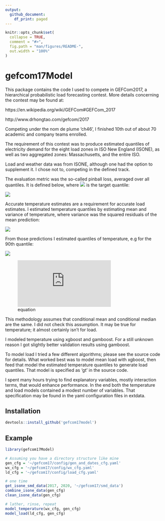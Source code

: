 ```yaml
---
output:
  github_document:
    df_print: paged
---
```


<!-- README.md is generated from README.Rmd. Please edit that file -->

```r
knitr::opts_chunk$set(
  collapse = TRUE,
  comment = "#>",
  fig.path = "man/figures/README-",
  out.width = "100%"
)
```

# gefcom17Model

<!-- badges: start -->
<!-- badges: end -->

This package contains the code I used to compete in GEFCom2017, a hierarchical probabilistic load forecasting contest.  More details concerning the contest may be found at:

https://en.wikipedia.org/wiki/GEFCom#GEFCom_2017

http://www.drhongtao.com/gefcom/2017

Competing under the nom de plume 'ch46', I finished 10th out of about 70 academic and company teams enrolled.

The requirement of this contest was to produce estimated quantiles of electricity demand for the eight load zones in ISO New England (ISONE), as well as two aggregated zones: Massachusetts, and the entire ISO.

Load and weather data was from ISONE, although one had the option to supplement it.  I chose not to, competing in the defined track.
  
The evaluation metric was the so-called pinball loss, averaged over all quantiles. It is defined below, where <img src=https://private.codecogs.com/png.download?%5Ctau> is the target quantile:  
   
<img src =https://private.codecogs.com/png.download?%5Cbegin%7Bmultiline%7D%20%5Cbegin%7Baligned%7D%20F_%7B%5Ctau%7D%28y%2C%5Chat%7By%7D%29%20%3D%20%26%5Chspace%7B.1cm%7D%28y%20-%20%5Chat%7By%7D%29%20%5Ctau%20%5Chspace%7B1cm%7D%20%5Ctextrm%7B%20if%20%7D%20y%20%5Cgeq%20%5Chat%7By%7D%5C%5C%5C%20%3D%20%26%5Chspace%7B.1cm%7D%28%5Chat%7By%7D%20-%20y%29%20%281%20-%20%5Ctau%29%20%5Ctextrm%7B%20if%20%7D%20%5Chat%7By%7D%20%3E%20y%20%5Cend%7Baligned%7D%20%5Cend%7Bmultiline%7D>      
    
    
Accurate temperature estimates are a requirement for accurate load estimates. I estimated temperature quantiles by estimating mean and variance of temperature, where variance was the squared residuals of the mean prediction:  
   
<img src=https://private.codecogs.com/png.download?%5Csigma_%7Btemp%7D%5E%7B2%7D%20%3D%20%28temp%20-%20%5Chat%7Btemp%7D%29%5E%7B2%7D>
   
   
From those predictions I estimated quantiles of temperature, e.g for the 90th quantile:   
   
<img src=https://private.codecogs.com/png.download?q90_%7Btemp%7D%20%3D%20%5Chat%7Bmu_%7Btemp%7D%7D%20+%20qnorm%280.90%29*%5Chat%7B%5Csigma_%7Btemp%7D%7D>

![equation](https://latex.codecogs.com/gif.latex?q90_%7Btemp%7D%20%3D%20%5Chat%7Bmu_%7Btemp%7D%7D%20&plus;%20qnorm%280.90%29*%5Chat%7B%5Csigma_%7Btemp%7D%7D)


This methodology assumes that conditional mean and conditional median are the same.  I did not check this assumption.  It may be true for temperature; it almost certainly isn't for load.

I modeled temperature using xgboost and gamboost.  For a still unknown reason I got slightly better validation results using gamboost.

To model load I tried a few different algorithms; please see the source code for details.  What worked best was to model mean load with xgboost, then feed that model the estimated temperature quantiles to generate load quantiles.  That model is specified as 'gt' in the source code.
  
I spent many hours trying to find explanatory variables, mostly interaction terms, that would enhance performance. In the end both the temperature and load models contained a modest number of variables. That specification may be found in the yaml configuration files in extdata.
  

## Installation  

``` r
devtools::install_github('gefcom17model')
```
  
## Example  
  
```r
library(gefcom17Model)

# Assuming you have a directory structure like mine
gen_cfg = '~/gefcom17/config/gen_and_dates_cfg.yaml'
wx_cfg = '~/gefcom17/config/wx_cfg.yaml'
ld_cfg = '~/gefcom17/config/load_cfg.yaml'

# one time
get_isone_smd_data(2017, 2020, '~/gefcom17/smd_data')
combine_isone_data(gen_cfg)
clean_isone_data(gen_cfg)

# lather, rinse, repeat
model_temperature(wx_cfg, gen_cfg)
model_load(ld_cfg, gen_cfg)
```

